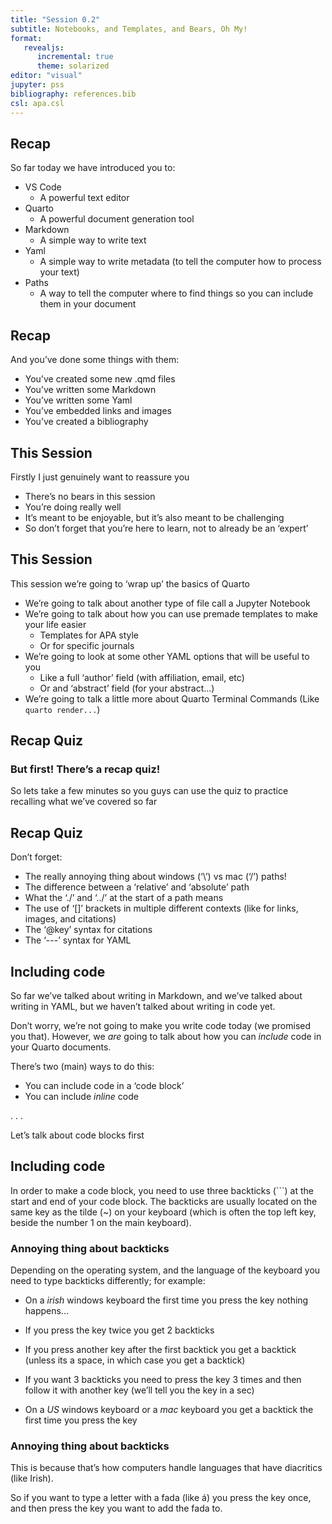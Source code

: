 ```yaml
---
title: "Session 0.2"
subtitle: Notebooks, and Templates, and Bears, Oh My!
format: 
   revealjs:
      incremental: true
      theme: solarized
editor: "visual"
jupyter: pss
bibliography: references.bib
csl: apa.csl
---
```


## Recap{.smaller}

So far today we have introduced you to:

 - VS Code
    - A powerful text editor
 - Quarto
    - A powerful document generation tool
 - Markdown
    - A simple way to write text
 - Yaml
    - A simple way to write metadata (to tell the computer how to process your text)
 - Paths
    - A way to tell the computer where to find things so you can include them in your document

## Recap{.smaller}

And you've done some things with them:

 - You've created some new .qmd files
 - You've written some Markdown
 - You've written some Yaml
 - You've embedded links and images
 - You've created a bibliography

## This Session{.smaller}

Firstly I just genuinely want to reassure you 
 
   - There's no bears in this session
   - You're doing really well
   - It's meant to be enjoyable, but it's also meant to be challenging
   - So don't forget that you're here to learn, not to already be an 'expert'

## This Session{.smaller}
This session we're going to 'wrap up' the basics of Quarto
 
 - We're going to talk about another type of file call a Jupyter Notebook
 - We're going to talk about how you can use premade templates to make your life easier 
   - Templates for APA style
   - Or for specific journals
 - We're going to look at some other YAML options that will be useful to you
   - Like a full 'author' field (with affiliation, email, etc)
   - Or and 'abstract' field (for your abstract...)
 - We're going to talk a little more about Quarto Terminal Commands (Like `quarto render... `)


## Recap Quiz{.smaller}
  
### But first! There's a recap quiz!

So lets take a few minutes so you guys can use the quiz to practice recalling what we've covered so far

## Recap Quiz{.smaller}

Don't forget: 

 - The really annoying thing about windows ('\\') vs mac ('/') paths!
 - The difference between a 'relative' and 'absolute' path
 - What the './' and '../' at the start of a path means
 - The use of '[]' brackets in multiple different contexts (like for links, images, and citations)
 - The '@key' syntax for citations 
 - The '\-\-\-' syntax for YAML

## Including code{.smaller}

So far we've talked about writing in Markdown, and we've talked about writing in YAML, but we haven't talked about writing in code yet. 

Don't worry, we're not going to make you write code today (we promised you that). However, we *are* going to talk about how you can *include* code in your Quarto documents.

There's two (main) ways to do this:

 - You can include code in a 'code block'
 - You can include *inline* code

. . . 

Let's talk about code blocks first

## Including code{.smaller}

In order to make a code block, you need to use three backticks (```) at the start and end of your code block. The backticks are usually located on the same key as the tilde (~) on your keyboard (which is often the top left key, beside the number 1 on the main keyboard). 


### Annoying thing about backticks
Depending on the operating system, and the language of the keyboard you need to type backticks differently; for example: 

 - On a *irish* windows keyboard the first time you press the key nothing happens...
  - If you press the key twice you get 2 backticks
  - If you press another key after the first backtick you get a backtick  (unless its a space, in which case you get a backtick)
  - If you want 3 backticks you need to press the key 3 times and then follow it with another key (we'll tell you the key in a sec)

 - On a *US* windows keyboard or a *mac* keyboard you get a backtick the first time you press the key


### Annoying thing about backticks
This is because that's how computers handle languages that have diacritics (like Irish).

So if you want to type a letter with a fada (like á) you press the key once, and then press the key you want to add the fada to.




